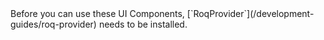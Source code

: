 

<Callout type="info" emoji="ℹ️">
  Before you can use these UI Components, [`RoqProvider`](/development-guides/roq-provider) needs to be installed.
</Callout>